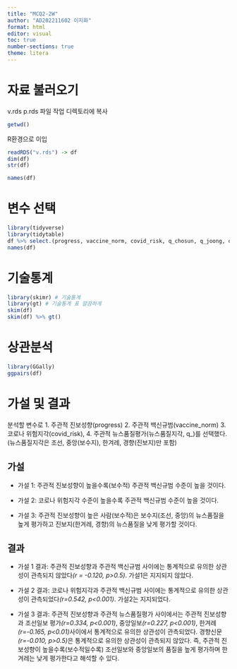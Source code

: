 ```yaml
---
title: "MCQ2-2W"
author: "AD202211602 이지화"
format: html
editor: visual
toc: true
number-sections: true
theme: litera
---
```


# 자료 불러오기

v.rds p.rds 파일 작업 디렉토리에 복사

```r
getwd()
```

R환경으로 이입

```r
readRDS("v.rds") -> df
dim(df)
str(df)
```

```r
names(df)
```

# 변수 선택

```r
library(tidyverse)
library(tidytable)
df %>% select.(progress, vaccine_norm, covid_risk, q_chosun, q_joong, q_hani, q_khan) -> df
names(df)
```

# 기술통계

```r
library(skimr) # 기술통계
library(gt) # 기술통계 표 깔끔하게 
skim(df)
skim(df) %>% gt()
```

# 상관분석

```r
library(GGally)
ggpairs(df)
```

# 가설 및 결과

분석할 변수로 1. 주관적 진보성향(progress) 2. 주관적 백신규범(vaccine_norm) 3. 코로나 위험지각(covid_risk), 4. 주관적 뉴스품질평가(뉴스품질지각, q\_)를 선택했다. (뉴스품질지각은 조선, 중앙(보수지), 한겨레, 경향(진보지)만 포함) 

## 가설

-   가설 1: 주관적 진보성향이 높을수록(보수적) 주관적 백신규범 수준이 높을 것이다. 

-   가설 2: 코로나 위험지각 수준이 높을수록 주관적 백신규범 수준이 높을 것이다. 

-   가설 3: 주관적 진보성향이 높은 사람(보수적)은 보수지(조선, 중앙)의 뉴스품질을 높게 평가하고 진보지(한겨레, 경향)의 뉴스품질을 낮게 평가할 것이다.

## 결과

-   가설 1 결과: 주관적 진보성향과 주관적 백신규범 사이에는 통계적으로 유의한 상관성이 관측되지 않았다*(r = -0.120, p\>0.5)*. 가설1은 지지되지 않았다. 

-   가설 2 결과: 코로나 위험지각과 주관적 백신규범 사이에는 통계적으로 유의한 상관성이 관측되었다*(r=0.542, p\<0.001)*. 가설2는 지지되었다.

-   가설 3 결과: 주관적 진보성향과 주관적 뉴스품질평가 사이에서는 주관적 진보성향과 조선일보 평가*(r=0.334, p\<0.001)*, 중앙일보*(r=0.227, p\<0.001)*, 한겨례*(r=-0.165, p\<0.01)*사이에서 통계적으로 유의한 상관성이 관측되었다. 경향신문*(r=-0.010, p\>0.5)*은 통계적으로 유의한 상관성이 관측되지 않았다. 즉, 주관적 진보성향이 높을수록(보수적일수록) 조선일보와 중앙일보의 품질을 높게 평가하며 한겨레는 낮게 평가한다고 해석할 수 있다. 
